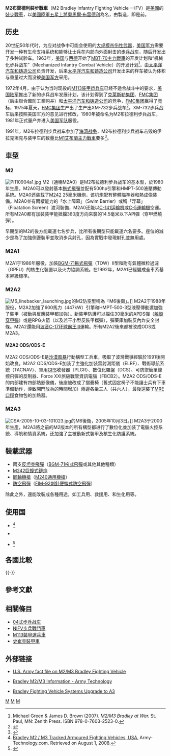 {{noteTA
|T=zh-cn:M2布拉德利;zh-sg:M2布拉德利;zh-hk:M2布雷德利;zh-mo:M2布雷德利;zh-tw:M2布雷德利;
|G1=Military
|1=zh-cn:M2布拉德利;zh-sg:M2布拉德利;zh-hk:M2布雷德利;zh-mo:M2布雷德利;zh-tw:M2布雷德利;
|2=zh-cn:布拉德利;zh-sg:布拉德利;zh-hk:布雷德利;zh-mo:布雷德利;zh-tw:布雷德利;
|3=zh:佈雷;zh-cn:布雷;zh-sg:布雷;zh-hk:布雷;zh-mo:布雷;zh-tw:布雷;
|4=zh-cn:步兵坦克; zh-sg:步兵坦克; zh-hk:步兵坦克; zh-mo:步兵坦克; zh-tw:步兵戰車;
|5=zh-cn:步兵战车; zh-sg:步兵战车; zh-hk:步兵戰車; zh-mo:步兵戰車; zh-tw:裝步戰車;
|6=zh-cn:坦克; zh-sg:坦克; zh-hk:坦克; zh-hk:坦克; zh-tw:戰車;
|7=zh-cn:骑兵战车; zh-sg:骑兵战车; zh-hk:騎兵戰車; zh-mo:騎兵戰車; zh-tw:騎兵戰車;
}}
{{Infobox Weapon
| is_vehicle         = yes
| name               = M2布雷德利<br />M2 Bradley
| image              = File:Pi111804a1.jpg
| image_size         = 300px
| caption            = M2A3型布雷德利加掛反應裝甲和諸多C4I裝備
| type               = [[裝步戰車|裝步戰車]]
| origin             = {{flagcountry|United States}}
| length             = 6.5米
| width              = 3.6米
| height             = 2.98米
| weight             = 27.6噸
| suspension         = 扭杆（Torsion Bar）
| speed              = 66公里／小時（41英里每小時）
| vehicle_range      = 483公里（300英里）
| armour             = 7017航空鋁材
| primary_armament   = [[BGM-71拖式飛彈|BGM-71拖式飛彈]]（7發）<br />[[M242巨蝮式鏈炮|M242巨蝮式鏈炮]]（900發）<br />
| secondary_armament = [[M240通用機槍|M240C]][[同軸武器|同軸機槍]]（2,200發）<br />
| engine             = [[柴油|柴油]]
| crew               = 3（車長、砲手、駕駛）+ 6（乘客）
| engine_power       = 600馬力（447千瓦）
| pw_ratio           = 19.74馬力／公噸
}}

'''M2布雷德利裝步戰車'''（M2 Bradley Infantry Fighting Vehicle —IFV）是[[美國|美國]]的[[裝步戰車|裝步戰車]]，以[[美國陸軍|美國陸軍]][[五星上將|五星上將]][[奧馬爾·布雷德利|奧馬爾·布雷德利]]為名，由{{en-link|BAE系統陸地與軍備公司|BAE Systems Land & Armaments}}製造，即是前{{en-link|聯合國防工業|United Defense}}。

==历史==
{{main|布拉德利装甲车族}}
20世纪50年代时，为应对战争中可能会使用的[[大规模杀伤性武器|大规模杀伤性武器]]，[[美国军事|美国军方]]需要开发一种有生命支持系统和能够让士兵在内部向外面射击的[[步兵战车|步兵战车]]，随后开发出了多种试验车。1963年，[[美国|美国]]与[[西德|西德]]开始了[[MBT-70主力戰車|MBT-70主力戰車]]的开发计划和“机械化步兵战车”（Mechanized Infantry Combat Vehicle）的开发计划<ref name="Green">Michael Green & James D. Brown (2007).  ''M2/M3 Bradley at War.''  St. Paul, MN: Zenith Press. ISBN 978-0-7603-2523-0.</ref>，由[[太平洋汽车集团|太平洋汽车和铸造公司]]负责开发，后来[[太平洋汽车集团|太平洋汽车和铸造公司]]开发出来的样车被认为体积与重量过大而没被[[美国军事|美国军方]]采用。

1972年4月，由于认为当时现役的[[M113装甲运兵车|M113装甲运兵车]]已经不适合战斗中的要求，[[美国陆军|美国陆军]]推出了新的步兵战车发展计划，该计划得到了[[克莱斯勒集团|克莱斯勒集团]]、[[FMC集团|FMC集团]]（后由聯合國防工業购并）和[[太平洋汽车集团|太平洋汽车和铸造公司]]的竞争，[[FMC集团|FMC集团]]赢得了竞标，1975年夏天，[[FMC集团|FMC集团]]生产出了生产出XM-732步兵战车<ref>{{Cite web |url=http://mil.news.sina.com.cn/2004-11-15/1007243143.html |title=世界最先进的布拉德利步兵装甲战车 |accessdate=2013-11-13 |archive-date=2020-04-14 |archive-url=https://web.archive.org/web/20200414032811/http://mil.news.sina.com.cn/2004-11-15/1007243143.html |dead-url=no }}</ref>。XM-732步兵战车后来按照美国军方的意见进行修改，1980年被命名为M2布拉德利步兵战车，1981年正式量产并进入[[美国军事|美国军队]]服役。

1991年，M2布拉德利步兵战车参加了[[海湾战争|海湾战争]]，M2布拉德利步兵战车击毁的伊拉克坦克与装甲车的数量比[[M1艾布蘭主力戰車|M1艾布蘭主力戰車]]要多<ref>{{Cite web |url=http://www.globalsecurity.org/military/systems/ground/m2.htm |title=Global Security网站上的介绍 |accessdate=2013-11-13 |archive-date=2010-02-16 |archive-url=https://web.archive.org/web/20100216034943/http://www.globalsecurity.org/military/systems/ground/m2.htm |dead-url=no }}</ref>。

== 車型 ==
=== M2 ===
[[File:Pi110904a1.jpg|thumb]]
M2（通稱M2A0）是M2布拉德利步兵战车的基本型，於1980年生產。M2A0可以發射基本[[拖式飛彈|拖式飛彈]]並配有500hp引擎和HMPT-500液壓傳動系統。M2A0还装载了[[M242巨蝮式鏈炮|M242]] 25毫米機炮，该机炮配有整體瞄準器和熱成像裝備。M2A0並有兩棲能力的「水上障幕」（Swim Barrier）或稱「浮幕」（Floatation Screen）渡河裝備，M2A0还能以[[C-141运输机|C-141运输机]]或[[C-5運輸機|C-5運輸機]]空運。所有M2A0都有加裝裝甲能抵擋360度方向來襲的14.5毫米以下API彈（穿甲燃燒彈）。  

早期型的M2的後方能載運七名步兵，比所有後期型只能載運六名要多。座位的減少是為了加強側邊裝甲並取消步兵射孔，因為實戰中發現射孔並無用處。

=== M2A1 ===
M2A1于1986年服役，加裝[[BGM-71拖式飛彈|BGM-71拖式飛彈]]（TOW）II型和附有氣體微粒過濾（GPFU）的核生化裝置以及火力協調系統。在1992年，M2A1已經變成全車系基本昇級標準。

=== M2A2 ===
[[File:M6_linebacker_launching.jpg|thumb]]的M2防空型稱為「M6後衛」。]]
M2A2于1988年服役，M2A2加強了600馬力（447kW）引擎和HMPT-500-3型液壓傳動還加強了裝甲（被動與反應裝甲都加強）。新裝甲防護可以擋住30毫米的APDS彈（[[脫殼穿甲彈|脫殼穿甲彈]]）或是RPG火箭（以及若干小型反裝甲榴彈），彈藥庫加裝反內炸安全封條。M2A2還能用[[波音C-17环球霸王III|波音C-17环球霸王III]]運輸。所有M2A2後來都被改成ODS或M2A3。

==== M2A2 ODS/ODS-E ====
M2A2 ODS/ODS-E是[[沙漠風暴|沙漠風暴]]行動構型工兵車，吸取了波灣戰爭經驗於1991後開始改良。M2A2 ODS/ODS-E加装了主強化加裝雷射測距儀（ELRF）、戰術導航系統（TACNAV）、軍用[[GPS|GPS]]收發器（PLGR）、數位化羅盤（DCS）、可防禦簡單線控飛彈的反制器、Force XXI旅級戰管資訊電腦（FBCB2）。M2A2 ODS/ODS-E的内部建有四部熱影像儀，後座被改成了摺疊椅（舊式固定椅子不能讓士兵有下車準備動作，導致開門放兵的時間增加）兩邊各坐三人（共六人），最後還裝了[[MRE口糧|MRE口糧]]食物包的加熱器。

=== M2A3 ===
[[File:CSA-2005-10-03-101023.jpg|thumb]]的M6後衛，2005年10月3日。]]
M2A3于2000年生產，M2A3將之前的M2版本的所有構型都进行了數位化並加裝了電腦火控系統、導航和情資系統，还加強了主被動新式裝甲及核生化防護系統。

==裝載武器==
*兩支[[反坦克飛彈|反坦克飛彈]]（[[BGM-71拖式飛彈|BGM-71拖式飛彈]]或其他其他種類）
*[[M242巨蝮式鏈炮|M242巨蝮式鏈炮]]
*[[同軸機槍|同軸機槍]]（[[M240通用機槍|M240通用機槍]]）
*[[防空飛彈|防空飛彈]]（[[FIM-92刺針便攜式防空飛彈|FIM-92刺針便攜式防空飛彈]]）
除此之外，還能改裝成各種用途，如工兵用、救援用、和生化用等。

==使用国==
* {{flag|Saudi Arabia}}<ref name="Army Tech">[http://www.army-technology.com/projects/bradley/ Bradley M2 / M3 Tracked Armoured Fighting Vehicles, USA.] {{Wayback|url=http://www.army-technology.com/projects/bradley/ |date=20080601212701 }} Army-Technology.com. Retrieved on August 1, 2008.</ref>
* {{flag|United States}}
* {{flag|Lebanon}}<ref name="Delivery of eight M2A2 to Lebanon">{{cite web |title=US Delivers Bradley Fighting Vehicles to the Lebanese Army |url=https://lb.usembassy.gov/us-delivers-bradley-fighting-vehicles-lebanese-army/ |publisher=U.S. Embassy in Lebanon |date=14 August 2017 |access-date=15 August 2018 |quote=We are here at the Port of Beirut to mark the delivery of eight M2A2 Bradley Fighting Vehicles. These are the very first of a total shipment of 32 Bradleys that will be delivered in the coming months. |url-status=dead |archive-url=https://web.archive.org/web/20170816021306/https://lb.usembassy.gov/us-delivers-bradley-fighting-vehicles-lebanese-army/ |archive-date=2017-08-16 |dead-url=no }}</ref>

==各國比較==
{{-}}
{{各國步兵戰車比較}}

== 參考文獻 ==
{{reflist}}

== 相關條目 ==
{{commons|Bradley IFV}}
* [[ZBD-04步兵战车|04式步兵战车]]
* [[NIFV步兵戰鬥車|NIFV步兵戰鬥車]]
* [[M113裝甲運兵車|M113裝甲運兵車]]
* [[史崔克裝甲車|史崔克裝甲車]]

== 外部链接 ==
*{{en icon}} [http://www.army.mil/factfiles/equipment/tracked/bradley.html U.S. Army fact file on M2/M3 Bradley Fighting Vehicle] {{Wayback|url=http://www.army.mil/factfiles/equipment/tracked/bradley.html |date=20131202054553 }}
*{{en icon}} [https://web.archive.org/web/20100301090510/http://www.army-technology.com/projects/bradley/index.html Bradley M2/M3 Information - Army Technology]
*{{en icon}} [https://web.archive.org/web/20081030131745/http://www.pogo.org/m/dp/dp-2003-Bradley.pdf Bradley Fighting Vehicle Systems Upgrade to A3]

{{美國二戰後裝甲戰鬥車輛}}

[[Category:步兵战车|M]]
[[Category:裝甲偵察車|M]]
[[Category:美國裝甲戰鬥車輛|M]]